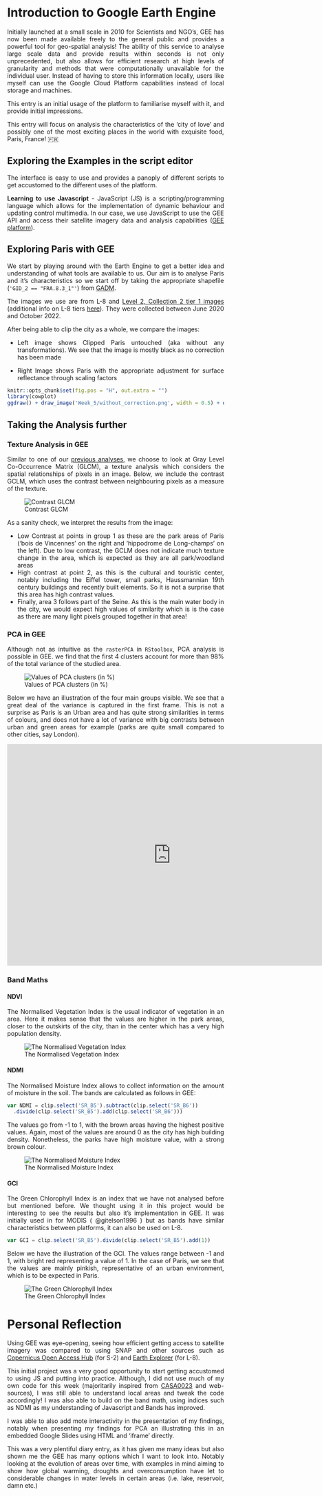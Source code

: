 <div style="text-align: justify">

# Introduction to Google Earth Engine {.unnumbered}

Initially launched at a small scale in 2010 for Scientists and NGO's, GEE has now been made available freely to the general public and provides a powerful tool for geo-spatial analysis! The ability of this service to analyse large scale data and provide results within seconds is not only unprecedented, but also allows for efficient research at high levels of granularity and methods that were computationally unavailable for the individual user. Instead of having to store this information locally, users like myself can use the Google Cloud Platform capabilities instead of local storage and machines.

This entry is an initial usage of the platform to familiarise myself with it, and provide initial impressions.

This entry will focus on analysis the characteristics of the 'city of love' and possibly one of the most exciting places in the world with exquisite food, Paris, France! 🇫🇷

## Exploring the Examples in the script editor

The interface is easy to use and provides a panoply of different scripts to get accustomed to the different uses of the platform.

**Learning to use Javascript** - JavaScript (JS) is a scripting/programming language which allows for the implementation of dynamic behaviour and updating control multimedia. In our case, we use JavaScript to use the GEE API and access their satellite imagery data and analysis capabilities ([GEE platform](https://earthengine.google.com/platform/)).

## Exploring Paris with GEE

We start by playing around with the Earth Engine to get a better idea and understanding of what tools are available to us. Our aim is to analyse Paris and it's characteristics so we start off by taking the appropriate shapefile (`'GID_2 == "FRA.8.3_1"'`) from [GADM](https://gadm.org/download_country.html).

The images we use are from L-8 and [Level 2, Collection 2 tier 1 images](https://developers.google.com/earth-engine/datasets/catalog/LANDSAT_LC08_C02_T1_L2) (additional info on L-8 tiers [here](https://www.remote-research.org/sat/understanding-landsat-collections-levels-and-tiers-which-do-i-use/)). They were collected between June 2020 and October 2022.

After being able to clip the city as a whole, we compare the images:

-   Left image shows Clipped Paris untouched (aka without any transformations). We see that the image is mostly black as no correction has been made

-   Right Image shows Paris with the appropriate adjustment for surface reflectance through scaling factors

```r
knitr::opts_chunk$set(fig.pos = "H", out.extra = "")
library(cowplot)
ggdraw() + draw_image('Week_5/without_correction.png', width = 0.5) + draw_image('Week_5/Clipped_paris_initial.png', width = 0.5, x = 0.5)
```

## Taking the Analysis further

### Texture Analysis in GEE

Similar to one of our [previous analyses](https://vtesniere.github.io/CASA0023_book/corrections.html#texture), we choose to look at Gray Level Co-Occurrence Matrix (GLCM), a texture analysis which considers the spatial relationships of pixels in an image. Below, we include the contrast GCLM, which uses the contrast between neighbouring pixels as a measure of the texture.

![Contrast GLCM](Week_5/Contrast_glcm.png)

As a sanity check, we interpret the results from the image:

-   Low Contrast at points in group 1 as these are the park areas of Paris ('bois de Vincennes' on the right and 'hippodrome de Long-champs' on the left). Due to low contrast, the GCLM does not indicate much texture change in the area, which is expected as they are all park/woodland areas
-   High contrast at point 2, as this is the cultural and touristic center, notably including the Eiffel tower, small parks, Haussmannian 19th century buildings and recently built elements. So it is not a surprise that this area has high contrast values.
-   Finally, area 3 follows part of the Seine. As this is the main water body in the city, we would expect high values of similarity which is is the case as there are many light pixels grouped together in that area!

### PCA in GEE

Although not as intuitive as the `rasterPCA` in `RStoolbox`, PCA analysis is possible in GEE. we find that the first 4 clusters account for more than 98% of the total variance of the studied area.

![Values of PCA clusters (in %)](Week_5/Values_PCA.png)

Below we have an illustration of the four main groups visible. We see that a great deal of the variance is captured in the first frame. This is not a surprise as Paris is an Urban area and has quite strong similarities in terms of colours, and does not have a lot of variance with big contrasts between urban and green areas for example (parks are quite small compared to other cities, say London).

<iframe src="https://docs.google.com/presentation/d/e/2PACX-1vQJDWrorUm7O9a7wDok9ZfQSQckoNT_mBeTWnTEBqv6YenX2MZoMu4eAspaeC3vsVtUR3aSBwEH8zTy/embed?start=false&amp;loop=true&amp;delayms=5000" frameborder="0" width="760" height="515" allowfullscreen="true" mozallowfullscreen="true" webkitallowfullscreen="true">

</iframe>

### Band Maths

#### NDVI

The Normalised Vegetation Index is the usual indicator of vegetation in an area. Here it makes sense that the values are higher in the park areas, closer to the outskirts of the city, than in the center which has a very high population density.

![The Normalised Vegetation Index](Week_5/Paris_NDVI.png)

#### NDMI

The Normalised Moisture Index allows to collect information on the amount of moisture in the soil. The bands are calculated as follows in GEE:

```javascript
var NDMI = clip.select('SR_B5').subtract(clip.select('SR_B6'))
  .divide(clip.select('SR_B5').add(clip.select('SR_B6')))
```

The values go from -1 to 1, with the brown areas having the highest positive values. Again, most of the values are around 0 as the city has high building density. Nonetheless, the parks have high moisture value, with a strong brown colour.

![The Normalised Moisture Index](Week_5/Paris_NDMI.png)

#### GCI

The Green Chlorophyll Index is an index that we have not analysed before but mentioned before. We thought using it in this project would be interesting to see the results but also it's implementation in GEE. It was initially used in for MODIS ( @gitelson1996 ) but as bands have similar characteristics between platforms, it can also be used on L-8.

```javascript
var GCI = clip.select('SR_B5').divide(clip.select('SR_B5').add(1))
```

Below we have the illustration of the GCI. The values range between -1 and 1, with bright red representing a value of 1. In the case of Paris, we see that the values are mainly pinkish, representative of an urban environment, which is to be expected in Paris.

![The Green Chlorophyll Index](Week_5/GCI_paris.png)

# Personal Reflection

Using GEE was eye-opening, seeing how efficient getting access to satellite imagery was compared to using SNAP and other sources such as [Copernicus Open Access Hub](https://scihub.copernicus.eu/dhus/#/home) (for S-2) and [Earth Explorer](https://earthexplorer.usgs.gov/) (for L-8).

This initial project was a very good opportunity to start getting accustomed to using JS and putting into practice. Although, I did not use much of my own code for this week (majoritarily inspired from [CASA0023](https://andrewmaclachlan.github.io/CASA0023/5_GEE_I.html#pca) and web-sources), I was still able to understand local areas and tweak the code accordingly! I was also able to build on the band math, using indices such as NDMI as my understanding of Javascript and Bands has improved.

I was able to also add mote interactivity in the presentation of my findings, notably when presenting my findings for PCA an illustrating this in an embedded Google Slides using HTML and 'iframe' directly.

This was a very plentiful diary entry, as it has given me many ideas but also shown me the GEE has many options which I want to look into. Notably looking at the evolution of areas over time, with examples in mind aiming to show how global warming, droughts and overconsumption have let to considerable changes in water levels in certain areas (i.e. lake, reservoir, damn etc.)
